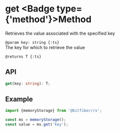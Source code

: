 
# get <Badge type={'method'}>Method</Badge>

Retrieves the value associated with the specified key

`@param key: string {:ts}`  
The key for which to retrieve the value

`@returns T {:ts}`

## API

```ts copy
get(key: string): T;
```

## Example

```ts copy
import {memoryStorage} from '@bitfiber/rx';

const ms = memoryStorage();
const value = ms.get('key');
```
